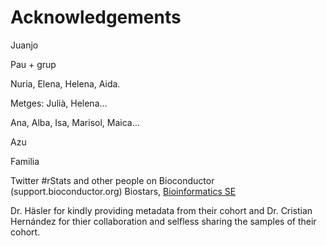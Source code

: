 # Acknowledgements

Juanjo

Pau + grup

Nuria, Elena, Helena, Aida.

Metges: Julià, Helena...

Ana, Alba, Isa, Marisol, Maica...

Azu

Familia

Twitter #rStats and other people on Bioconductor (support.bioconductor.org) Biostars, [Bioinformatics SE](https://bioinformatics.stackexchange.com/)

<!--# Helena, Elena, Nuria, Carolina-->

Dr. Häsler for kindly providing metadata from their cohort and Dr. Cristian Hernández for thier collaboration and selfless sharing the samples of their cohort.
